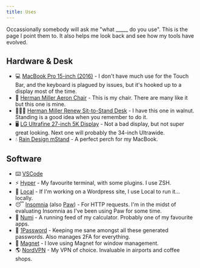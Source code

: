 ```yaml
---
title: Uses
---
```



Occassionally somebody will ask me "what _____ do you use". This is the page I point them to. It also helps me look back and see how my tools have evolved.

## Hardware & Desk

- 💻 [MacBook Pro 15-inch (2016)](https://www.apple.com/ca/macbook-pro/) - I don't have much use for the Touch Bar, and the keyboard is plagued by issues, but it's hooked up to a display most of the time.
- 🍑 [Herman Miller Aeron Chair](https://www.hermanmiller.com/products/seating/office-chairs/aeron-chairs/) - This is my chair. There are many like it but this one is mine.
- 👨🏼‍💻 [Herman Miller Renew Sit-to-Stand Desk](https://www.hermanmiller.com/products/tables/sit-to-stand-tables/renew-sit-to-stand-tables/product-details/) - I have this one in walnut. Standing is a good idea when you remember to do it.
- 🖥 [LG Ultrafine 27-inch 5K Display](https://www.apple.com/shop/product/HKN62LL/A/lg-ultrafine-5k-display) - Not a bad display, but not super great looking. Next one will probably the 34-inch Ultrawide.
- 💧 [Rain Design mStand](https://www.raindesigninc.com/mstand.html) - A perfect perch for my MacBook.

## Software

- ⌨️ [VSCode](https://code.visualstudio.com/yp)
- ⚡️ [Hyper](https://hyper.is/) - My favourite terminal, with some plugins. I use ZSH.
- 🎡 [Local](https://localbyflywheel.com/) - If I'm working on a Wordpress site, I use Local to run it... locally.
- 😴 [Insomnia](https://insomnia.rest/) (also [Paw](https://paw.cloud/)) - For HTTP requests. I'm in the midst of evaluating Insomnia as I've been using Paw for some time.
- 🔢 [Numi](https://numi.io/) - A running feed of my calculator. Probably one of my favourite apps.
- 🔑 [1Password](https://1password.com/) - Keeping me sane amongst all these generated passwords. Also manages 2FA for everything.
- 🧲 [Magnet](http://magnet.crowdcafe.com/) - I love using Magnet for window management.
- 🌎 [NordVPN](https://www.tripmode.ch/) - My VPN of choice. Invaluable in airports and coffee shops.
